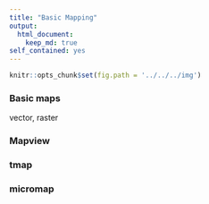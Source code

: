 ```yaml
---
title: "Basic Mapping"
output: 
  html_document:
    keep_md: true
self_contained: yes
---
```


```r
knitr::opts_chunk$set(fig.path = '../../../img')
```

### Basic maps

vector, raster

### Mapview

### tmap

### micromap